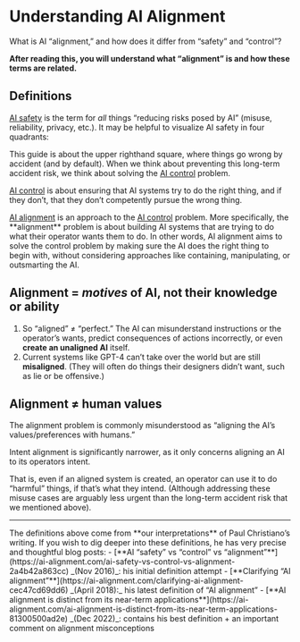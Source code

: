 
# Understanding AI Alignment

<Promise>
What is AI “alignment,” and how does it differ from “safety” and “control”?

**After reading this, you will understand what “alignment” is and how these terms are related.**

</Promise>

## Definitions

<u>AI safety</u> is the term for _all_ things “reducing risks posed by AI” (misuse,
reliability, privacy, etc.). It may be helpful to visualize AI safety in four quadrants:

<div class="mt-4">
  <RiskTable />
</div>

This guide is about the upper righthand square, where things go wrong by accident (and by default). When we think about preventing this long-term accident risk, we think about solving the <u>AI control</u> problem.

<u>AI control</u> is about ensuring that AI systems try to do the right thing, and
if they don’t, that they don’t competently pursue the wrong thing.

<div>
  <u>AI alignment</u> is an approach to the <u>AI control</u> problem. More specifically,
  the **alignment** problem is about <span className="bg-highlight">building AI systems that are trying to
    do what their operator wants them to do</span>. In other words, AI alignment aims to
  solve the control problem by making sure the AI does the right thing to begin with,
  without considering approaches like containing, manipulating, or outsmarting the
  AI.
</div>

## Alignment = _motives_ of AI, not their knowledge or ability

1. So “aligned” ≠ “perfect.” The AI can misunderstand instructions or the operator’s wants, predict consequences of actions incorrectly, or even **create an unaligned AI** itself.
2. Current systems like GPT-4 can’t take over the world but are still **misaligned**. (They will often do things their designers didn’t want, such as lie or be offensive.)

## Alignment ≠ human values

The alignment problem is commonly misunderstood as “aligning the AI’s values/preferences with humans.”

<Toggle title="But the type of alignment we are discussing is not so much about aligning the AI to human values, but to an operator’s intentions (the precise term for this is “intent alignment”).">
  Intent alignment is significantly narrower, as it only concerns aligning an AI to its operators intent.
  
 That is, even if an aligned system is created, an operator can use it to do “harmful” things, if that’s what they intend. (Although addressing these misuse cases are arguably less urgent than the long-term accident risk that we mentioned above).
</Toggle>

---

<Toggle title="Sources / dig deeper">
  The definitions above come from **our interpretations** of Paul Christiano’s writing. If you wish to dig deeper into these definitions, he has very precise and thoughtful blog posts:
  - [**AI “safety” vs “control” vs “alignment”**](https://ai-alignment.com/ai-safety-vs-control-vs-alignment-2a4b42a863cc) _(Nov 2016)_: his initial definition attempt
  - [**Clarifying “AI alignment”**](https://ai-alignment.com/clarifying-ai-alignment-cec47cd69dd6) _(April 2018):_ his latest definition of “AI alignment”
  - [**AI alignment is distinct from its near-term applications**](https://ai-alignment.com/ai-alignment-is-distinct-from-its-near-term-applications-81300500ad2e) _(Dec 2022)_: contains his best definition + an important comment on alignment misconceptions
</Toggle>
